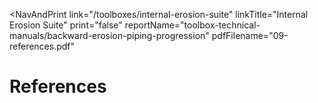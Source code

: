 
<NavAndPrint 
  link="/toolboxes/internal-erosion-suite" 
  linkTitle="Internal Erosion Suite" 
  print="false"
  reportName="toolbox-technical-manuals/backward-erosion-piping-progression" 
  pdfFilename="09-references.pdf"
></NavAndPrint>

# References

<Bibliography bibFile="/bibliographies/108-bib.json" />

